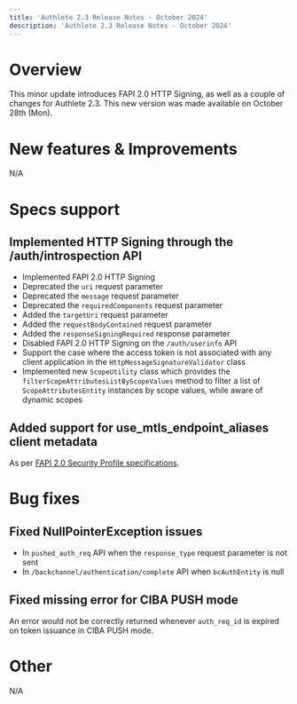```yaml
---
title: 'Authlete 2.3 Release Notes - October 2024'
description: 'Authlete 2.3 Release Notes - October 2024'
---
```


# Overview

This minor update introduces FAPI 2.0 HTTP Signing, as well as a couple of changes for Authlete 2.3.
This new version was made available on October 28th (Mon).

# New features & Improvements

N/A

# Specs support

## Implemented HTTP Signing through the /auth/introspection API

- Implemented FAPI 2.0 HTTP Signing
- Deprecated the `uri` request parameter
- Deprecated the `message` request parameter
- Deprecated the `requiredComponents` request parameter
- Added the `targetUri` request parameter
- Added the `requestBodyContained` request parameter
- Added the `responseSigningRequired` response parameter
- Disabled FAPI 2.0 HTTP Signing on the `/auth/userinfo` API
- Support the case where the access token is not associated with any client application in the `HttpMessageSignatureValidator` class
- Implemented new `ScopeUtility` class which provides the `filterScopeAttributesListByScopeValues` method to filter a list of `ScopeAttributesEntity` instances by scope values, while aware of dynamic scopes

## Added support for use_mtls_endpoint_aliases client metadata

As per [FAPI 2.0 Security Profile specifications](https://openid.bitbucket.io/fapi/fapi-2_0-security-profile.html#section-8.1.1).

# Bug fixes

## Fixed NullPointerException issues

- In `pushed_auth_req` API when the `response_type` request parameter is not sent
- In `/backchannel/authentication/complete` API when `bcAuthEntity` is null

## Fixed missing error for CIBA PUSH mode

An error would not be correctly returned whenever `auth_req_id` is expired on token issuance in CIBA PUSH mode.

# Other

N/A
